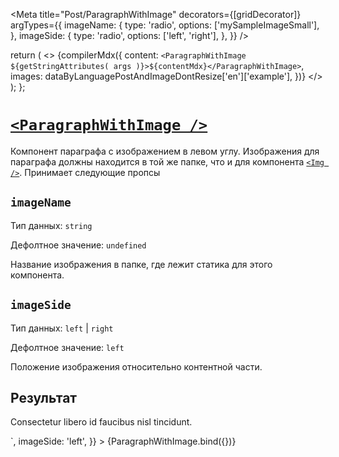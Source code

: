
<Meta
  title="Post/ParagraphWithImage"
  decorators={[gridDecorator]}
  argTypes={{
    imageName: {
      type: 'radio',
      options: ['mySampleImageSmall'],
    },
    imageSide: {
      type: 'radio',
      options: ['left', 'right'],
    },
  }}
/>

  return (
    <>
      {compilerMdx({
        content: `<ParagraphWithImage ${getStringAttributes(
          args
        )}>${contentMdx}</ParagraphWithImage>`,
        images: dataByLanguagePostAndImageDontResize['en']['example'],
      })}
    </>
  );
};

# [`<ParagraphWithImage />`](http://s.csssr.ru/U31J879TR/20200527123603.jpg)

Компонент параграфа c изображением в левом углу. Изображения для параграфа должны находится в той же папке, что и для компонента [`<Img />`](#img-). Принимает следующие пропсы

## `imageName`

Тип данных: `string`

Дефолтное значение: `undefined`

Название изображения в папке, где лежит статика для этого компонента.

## `imageSide`

Тип данных: `left` | `right`

Дефолтное значение: `left`

Положение изображения относительно контентной части.

## Результат

<Canvas>
  <Story
    height="250px"
    name="Default"
    args={{
      imageName: 'mySampleImageSmall',
      contentMdx: `##Venenatis cras sed felis eget velit. <p>Consectetur libero id faucibus nisl tincidunt.</p>`,
      imageSide: 'left',
    }}
  >
    {ParagraphWithImage.bind({})}
  </Story>
</Canvas>
